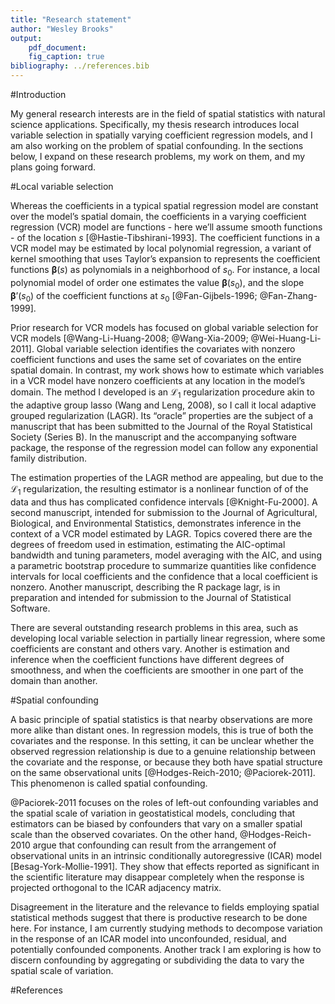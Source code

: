 ```yaml
---
title: "Research statement"
author: "Wesley Brooks"
output:
    pdf_document:
    fig_caption: true   
bibliography: ../references.bib
---
```

    
#Introduction

My general research interests are in the field of spatial statistics with natural science applications. Specifically, my thesis research introduces local variable selection in spatially varying coefficient regression models, and I am also working on the problem of spatial confounding. In the sections below, I expand on these research problems, my work on them, and my plans going forward.

#Local variable selection

Whereas the coefficients in a typical spatial regression model are constant over the model’s spatial domain, the coefficients in a varying coefficient regression (VCR) model are functions - here we’ll assume smooth functions - of the location $s$ [@Hastie-Tibshirani-1993]. The coefficient functions in a VCR model may be estimated by local polynomial regression, a variant of kernel smoothing that uses Taylor’s expansion to represents the coefficient functions $\bm{\beta}(s)$ as polynomials in a neighborhood of $s_0$. For instance, a local polynomial model of order one estimates the value $\bm{\beta}(s_0)$, and the slope $\bm{\beta}’(s_0)$ of the coefficient functions at $s_0$ [@Fan-Gijbels-1996; @Fan-Zhang-1999].

Prior research for VCR models has focused on global variable selection for VCR models [@Wang-Li-Huang-2008; @Wang-Xia-2009; @Wei-Huang-Li-2011]. Global variable selection identifies the covariates with nonzero coefficient functions and uses the same set of covariates on the entire spatial domain. In contrast, my work shows how to estimate which variables in a VCR model have nonzero coefficients at any location in the model’s domain. The method I developed is an $\mathcal{L}_1$ regularization procedure akin to the adaptive group lasso (Wang and Leng, 2008), so I call it local adaptive grouped regularization (LAGR). Its “oracle” properties are the subject of a manuscript that has been submitted to the Journal of the Royal Statistical Society (Series B). In the manuscript and the accompanying software package, the response of the regression model can follow any exponential family distribution.

The estimation properties of the LAGR method are appealing, but due to the $\mathcal{L}_1$ regularization, the resulting estimator is a nonlinear function of of the data and thus has complicated confidence intervals [@Knight-Fu-2000]. A second manuscript, intended for submission to the Journal of Agricultural, Biological, and Environmental Statistics, demonstrates inference in the context of a VCR model estimated by LAGR. Topics covered there are the degrees of freedom used in estimation, estimating the AIC-optimal bandwidth and tuning parameters, model averaging with the AIC, and using a parametric bootstrap procedure to summarize quantities like confidence intervals for local coefficients and the confidence that a local coefficient is nonzero. Another manuscript, describing the R package lagr, is in preparation and intended for submission to the Journal of Statistical Software.

There are several outstanding research problems in this area, such as developing local variable selection in partially linear regression, where some coefficients are constant and others vary. Another is estimation and inference when the coefficient functions have different degrees of smoothness, and when the coefficients are smoother in one part of the domain than another.

#Spatial confounding

A basic principle of spatial statistics is that nearby observations are more more alike than distant ones. In regression models, this is true of both the covariates and the response. In this setting, it can be unclear whether the observed regression relationship is due to a genuine relationship between the covariate and the response, or because they both have spatial structure on the same observational units [@Hodges-Reich-2010; @Paciorek-2011]. This phenomenon is called spatial confounding.

@Paciorek-2011 focuses on the roles of left-out confounding variables and the spatial scale of variation in geostatistical models, concluding that estimators can be biased by confounders that vary on a smaller spatial scale than the observed covariates. On the other hand, @Hodges-Reich-2010 argue that confounding can result from the arrangement of observational units in an intrinsic conditionally autoregressive (ICAR) model [Besag-York-Mollie-1991]. They show that effects reported as significant in the scientific literature may disappear completely when the response is projected orthogonal to the ICAR adjacency matrix.

Disagreement in the literature and the relevance to fields employing spatial statistical methods suggest that there is productive research to be done here. For instance, I am currently studying methods to decompose variation in the response of an ICAR model into unconfounded, residual, and potentially confounded components. Another track I am exploring is how to discern confounding by aggregating or subdividing the data to vary the spatial scale of variation.

#References